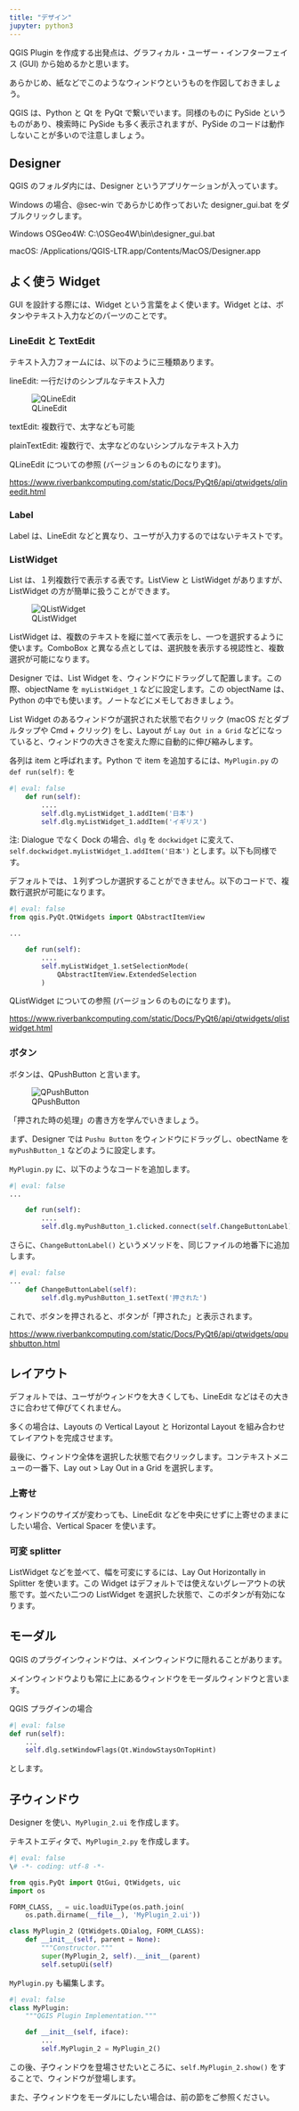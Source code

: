 ```yaml
---
title: "デザイン"
jupyter: python3
---
```


QGIS Plugin を作成する出発点は、グラフィカル・ユーザー・インフターフェイス (GUI) から始めるかと思います。

あらかじめ、紙などでこのようなウィンドウというものを作図しておきましょう。

QGIS は、Python と Qt を PyQt で繋いでいます。同様のものに PySide というものがあり、検索時に PySide も多く表示されますが、PySide のコードは動作しないことが多いので注意しましょう。

## Designer

QGIS のフォルダ内には、Designer というアプリケーションが入っています。

Windows の場合、@sec-win であらかじめ作っておいた designer_gui.bat をダブルクリックします。

Windows OSGeo4W: C:\\OSGeo4W\\bin\\designer_gui.bat

macOS: /Applications/QGIS-LTR.app/Contents/MacOS/Designer.app

## よく使う Widget

GUI を設計する際には、Widget という言葉をよく使います。Widget とは、ボタンやテキスト入力などのパーツのことです。

### LineEdit と TextEdit

テキスト入力フォームには、以下のように三種類あります。

lineEdit: 一行だけのシンプルなテキスト入力

![QLineEdit](img/windows-lineedit.png)

textEdit: 複数行で、太字なども可能

plainTextEdit: 複数行で、太字などのないシンプルなテキスト入力

QLineEdit についての参照 (バージョン６のものになります)。

[https://www.riverbankcomputing.com/static/Docs/PyQt6/api/qtwidgets/qlineedit.html](https://www.riverbankcomputing.com/static/Docs/PyQt6/api/qtwidgets/qlineedit.html)

### Label

Label は、LineEdit などと異なり、ユーザが入力するのではないテキストです。

### ListWidget

List は、１列複数行で表示する表です。ListView と ListWidget がありますが、ListWidget の方が簡単に扱うことができます。

![QListWidget](img/windows-listview.png)

ListWidget は、複数のテキストを縦に並べて表示をし、一つを選択するように使います。ComboBox と異なる点としては、選択肢を表示する視認性と、複数選択が可能になります。

Designer では、List Widget を、ウィンドウにドラッグして配置します。この際、objectName を `myListWidget_1` などに設定します。この objectName は、 Python の中でも使います。ノートなどにメモしておきましょう。

List Widget のあるウィンドウが選択された状態で右クリック (macOS だとダブルタップや Cmd + クリック) をし、Layout が `Lay Out in a Grid` などになっていると、ウィンドウの大きさを変えた際に自動的に伸び縮みします。

各列は item と呼ばれます。Python で item を追加するには、`MyPlugin.py` の `def run(self):` を


```python
#| eval: false
    def run(self):
        ....
        self.dlg.myListWidget_1.addItem('日本')
        self.dlg.myListWidget_1.addItem('イギリス')

```

注: Dialogue でなく Dock の場合、`dlg` を `dockwidget`  に変えて、`self.dockwidget.myListWidget_1.addItem('日本')` とします。以下も同様です。

デフォルトでは、１列ずつしか選択することができません。以下のコードで、複数行選択が可能になります。

```python
#| eval: false
from qgis.PyQt.QtWidgets import QAbstractItemView

...

    def run(self):
        ....
        self.myListWidget_1.setSelectionMode(
            QAbstractItemView.ExtendedSelection
        )
```

QListWidget についての参照 (バージョン６のものになります)。

[https://www.riverbankcomputing.com/static/Docs/PyQt6/api/qtwidgets/qlistwidget.html](https://www.riverbankcomputing.com/static/Docs/PyQt6/api/qtwidgets/qlistwidget.html)

### ボタン

ボタンは、QPushButton と言います。

![QPushButton](img/windows-pushbutton.png)

「押された時の処理」の書き方を学んでいきましょう。

まず、Designer では `Pushu Button` をウィンドウにドラッグし、obectName を `myPushButton_1` などのように設定します。

`MyPlugin.py` に、以下のようなコードを追加します。

```python
#| eval: false
...

    def run(self):
        ....
        self.dlg.myPushButton_1.clicked.connect(self.ChangeButtonLabel)
```

さらに、`ChangeButtonLabel()` というメソッドを、同じファイルの地番下に追加します。

```python
#| eval: false
...
    def ChangeButtonLabel(self):
        self.dlg.myPushButton_1.setText('押された')
```

これで、ボタンを押されると、ボタンが「押された」と表示されます。

[https://www.riverbankcomputing.com/static/Docs/PyQt6/api/qtwidgets/qpushbutton.html](https://www.riverbankcomputing.com/static/Docs/PyQt6/api/qtwidgets/qpushbutton.html)

## レイアウト

デフォルトでは、ユーザがウィンドウを大きくしても、LineEdit などはその大きさに合わせて伸びてくれません。

多くの場合は、Layouts の Vertical Layout と Horizontal Layout を組み合わせてレイアウトを完成させます。

最後に、ウィンドウ全体を選択した状態で右クリックします。コンテキストメニューの一番下、Lay out > Lay Out in a Grid を選択します。

### 上寄せ

ウィンドウのサイズが変わっても、LineEdit などを中央にせずに上寄せのままにしたい場合、Vertical Spacer を使います。

### 可変 splitter

ListWidget などを並べて、幅を可変にするには、Lay Out Horizontally in Splitter を使います。この Widget はデフォルトでは使えないグレーアウトの状態です。並べたい二つの ListWidget を選択した状態で、このボタンが有効になります。

## モーダル

QGIS のプラグインウィンドウは、メインウィンドウに隠れることがあります。

メインウィンドウよりも常に上にあるウィンドウをモーダルウィンドウと言います。

QGIS プラグインの場合

```python
#| eval: false
def run(self):
    ...
    self.dlg.setWindowFlags(Qt.WindowStaysOnTopHint)
```

とします。

## 子ウィンドウ

Designer を使い、`MyPlugin_2.ui` を作成します。

テキストエディタで、`MyPlugin_2.py` を作成します。

```python
#| eval: false
\# -*- coding: utf-8 -*-

from qgis.PyQt import QtGui, QtWidgets, uic
import os

FORM_CLASS, _ = uic.loadUiType(os.path.join(
    os.path.dirname(__file__), 'MyPlugin_2.ui'))

class MyPlugin_2 (QtWidgets.QDialog, FORM_CLASS):
    def __init__(self, parent = None):
        """Constructor."""
        super(MyPlugin_2, self).__init__(parent)
        self.setupUi(self)
```

`MyPlugin.py` も編集します。

```python
#| eval: false
class MyPlugin:
    """QGIS Plugin Implementation."""

    def __init__(self, iface):
        ...
        self.MyPlugin_2 = MyPlugin_2()
```

この後、子ウィンドウを登場させたいところに、`self.MyPlugin_2.show()` をすることで、ウィンドウが登場します。

また、子ウィンドウをモーダルにしたい場合は、前の節をご参照ください。
